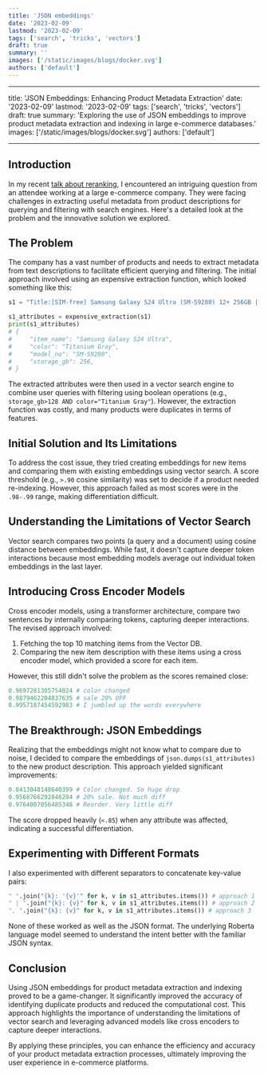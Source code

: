 ```yaml
---
title: 'JSON embeddings'
date: '2023-02-09'
lastmod: '2023-02-09'
tags: ['search', 'tricks', 'vectors']
draft: true
summary: ''
images: ['/static/images/blogs/docker.svg']
authors: ['default']
---
```


---

title: 'JSON Embeddings: Enhancing Product Metadata Extraction'
date: '2023-02-09'
lastmod: '2023-02-09'
tags: ['search', 'tricks', 'vectors']
draft: true
summary: 'Exploring the use of JSON embeddings to improve product metadata extraction and indexing in large e-commerce databases.'
images: ['/static/images/blogs/docker.svg']
authors: ['default']

---

## Introduction

In my recent [talk about reranking](https://talks.kshivendu.dev/reranking-fusion), I encountered an intriguing question from an attendee working at a large e-commerce company. They were facing challenges in extracting useful metadata from product descriptions for querying and filtering with search engines. Here's a detailed look at the problem and the innovative solution we explored.

## The Problem

The company has a vast number of products and needs to extract metadata from text descriptions to facilitate efficient querying and filtering. The initial approach involved using an expensive extraction function, which looked something like this:

```py
s1 = "Title:[SIM-free] Samsung Galaxy S24 Ultra (SM-S9280) 12+ 256GB | Global version | Multi-language | Japanese support | Smartphone body | Gray Titanium Gray [Parallel import product]\nDescription: Model number: SM-S9280 - No eSIM, supported frequencies are:\n■4G FDD LTE B1(2100), B2(1900), B3(1800), B4(AWS), B5(850), B7(2600), B8(900), B12(700), B13(700), B18 (800), B19(800), B20(800), B25(1900), B26(850), B28(700), B66(AWS-3) ■4G TDD LTE B34(2010), B38(2600), B39 (1900), B40(2300), B41(2500) ■5G FDD Sub6 N1(2100), N2(1900), N3(1800), N5(850), N7(2600), N8(900), N12(700) ), N20(800), N25(1900), N28(700), N66(AWS-3) ■5G TDD Sub6 N38(2600), N40(2300), N41(2500), N77(3700), N78(3500) ), N79(4500)\nWallet payment cannot be used for parallel import items. [SIM-free] Samsung Galaxy S24 Ultra (SM-S9280) 12+ 256GB | Global version | Multi-language | Japanese support | Smartphone body | Titanium Gray [Parallel import product]"

s1_attributes = expensive_extraction(s1)
print(s1_attributes)
# {
#     "item_name": "Samsung Galaxy S24 Ultra",
#     "color": "Titanium Gray",
#     "model_no": "SM-S9280",
#     "storage_gb": 256,
# }
```

The extracted attributes were then used in a vector search engine to combine user queries with filtering using boolean operations (e.g., `storage_gb>128 AND color="Titanium Gray"`). However, the extraction function was costly, and many products were duplicates in terms of features.

## Initial Solution and Its Limitations

To address the cost issue, they tried creating embeddings for new items and comparing them with existing embeddings using vector search. A score threshold (e.g., `>.90` cosine similarity) was set to decide if a product needed re-indexing. However, this approach failed as most scores were in the `.98-.99` range, making differentiation difficult.

## Understanding the Limitations of Vector Search

Vector search compares two points (a query and a document) using cosine distance between embeddings. While fast, it doesn't capture deeper token interactions because most embedding models average out individual token embeddings in the last layer.

## Introducing Cross Encoder Models

Cross encoder models, using a transformer architecture, compare two sentences by internally comparing tokens, capturing deeper interactions. The revised approach involved:

1. Fetching the top 10 matching items from the Vector DB.
2. Comparing the new item description with these items using a cross encoder model, which provided a score for each item.

However, this still didn't solve the problem as the scores remained close:

```py
0.9697281305754024 # color changed
0.9879462204837635 # sale 20% OFF
0.9957187454592983 # I jumbled up the words everywhere
```

## The Breakthrough: JSON Embeddings

Realizing that the embeddings might not know what to compare due to noise, I decided to compare the embeddings of `json.dumps(s1_attributes)` to the new product description. This approach yielded significant improvements:

```py
0.8413048148640399 # Color changed. So huge drop
0.9568766292846294 # 20% sale. Not much diff
0.9764007056485348 # Reorder. Very little diff
```

The score dropped heavily (`<.85`) when any attribute was affected, indicating a successful differentiation.

## Experimenting with Different Formats

I also experimented with different separators to concatenate key-value pairs:

```python
" ".join("{k}: '{v}'" for k, v in s1_attributes.items()) # approach 1
" | ".join("{k}: {v}" for k, v in s1_attributes.items()) # approach 2
", ".join("{k}: {v}" for k, v in s1_attributes.items()) # approach 3
```

None of these worked as well as the JSON format. The underlying Roberta language model seemed to understand the intent better with the familiar JSON syntax.

## Conclusion

Using JSON embeddings for product metadata extraction and indexing proved to be a game-changer. It significantly improved the accuracy of identifying duplicate products and reduced the computational cost. This approach highlights the importance of understanding the limitations of vector search and leveraging advanced models like cross encoders to capture deeper interactions.

By applying these principles, you can enhance the efficiency and accuracy of your product metadata extraction processes, ultimately improving the user experience in e-commerce platforms.
